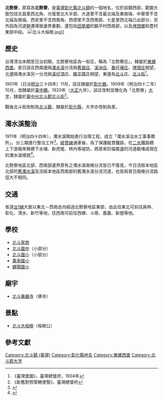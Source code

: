 {{noteTA　
|1 = zh-cn:庄; zh-hk:庄; zh-tw:庄;
}}
'''北勢寮'''，原寫為'''北勢藔'''，是[[臺灣|臺灣]][[彰化縣|彰化縣]][[北斗鎮_(台灣)|北斗鎮]]的一個地名，位於該鎮西部，範圍大致包括文昌里西北角、光復里北大半部、大道里不含最北端及東南端、中寮里不含北端及南端、西安里不含西南角、西德里不含西南部、七星里西北端凸出部分，另外因為河道變遷導致邊界重劃，還包括[[田尾鄉|田尾鄉]]的饒平村西南部，以及[[埤頭鄉|埤頭鄉]]和豊村東部中段。
[[File:北斗大榕樹.jpg|thumb]]]]
==歷史==
台灣清治末期至日治初期，北勢寮地區為一街庄，稱為「北勢藔庄」，隸屬於[[東螺西堡|東螺西堡]]。昔日該庄西南邊隔[[濁水溪|濁水溪]]分流與[[舊眉庄|舊眉庄]]、[[溪洲_(彰化縣大字)|溪洲庄]]、[[番仔埔庄|番仔埔庄]]、[[埤頭_(大字)|埤頭庄]]相望，北邊隔濁水溪另一分流與[[溪仔頂庄|溪仔頂庄]]、[[饒平厝庄|饒平厝庄]]相望，東邊為[[東北斗|北斗庄]]、[[西北斗|北斗街]]<ref>《臺灣堡圖》，臺灣總督府，1904年</ref>。

1901年（日治[[明治|明治]]三十四年）11月，該庄隸屬於[[彰化廳|彰化廳]]。1909年（明治四十二年）10月，改隸屬於[[臺中廳|臺中廳]]。1920年（[[大正|大正]]九年），該庄改制並雅化為「北勢寮」[[大字|大字]]，隸屬於[[臺中州|臺中州]][[北斗郡|北斗郡]][[北斗街|北斗街]]<ref>《新舊對照管轄便覽》，臺灣總督府</ref>。

戰後北斗街改制為[[北斗鎮_(台灣)|北斗鎮]]，隸屬於[[彰化縣|彰化縣]]，大字亦改制為里。

==濁水溪整治==
1911年（明治四十四年），濁水溪開始進行治理工程，成立「濁水溪治水工事事務所」，分三期進行整治工作<ref>{{cite web|language=zh-tw|url=http://www.wra04.gov.tw/ct.asp?xItem=60255&ctNode=31519&mp=99|title=清朝、日治時期的濁水溪防洪|author=|publisher=水利署第四河川局|date=|accessdate=2015-09-02|deadurl=yes|archiveurl=https://web.archive.org/web/20160304111521/http://www.wra04.gov.tw/ct.asp?xItem=60255&ctNode=31519&mp=99|archivedate=2016-03-04}}</ref>。[[縱貫線_(鐵路)|縱貫線]]通車後，為了保護縱貫鐵路，在[[二水|二水]]鐵路橋上下游兩岸興建下水埔、新虎尾、林內等堤防，將原來巨幅擺盪的河道截堵成現在的濁水溪樣貌<ref>{{cite book|author=張炎銘|title=遊大河聽故事 |year=2013 |publisher=科技圖書  |location=臺北市 |pages= |isbn=978-957-655-517-6 }}</ref>。

北勢寮地區北部、西南部邊界原有之濁水溪兩條分流皆已不復見，今日流經本地區北部的[[舊濁水溪|舊濁水溪]]及流經本地區西南部的舊濁水溪分流河道，也皆與昔日兩條分流路徑大不相同。
　
==交通==
省道[[台1線|台1線]]大致以東北－西南走向經過北勢寮地區東部，由此往東北可前往員林、彰化、清水、新竹等地，往西南可前往西螺、斗南、嘉義、新營等地。

==學校==
*[[北斗家商|北斗家商]]
*[[北斗國中|北斗國中]]（小部分）
*[[北斗國小|北斗國小]]（小部分）
*[[萬來國小|萬來國小]]
*[[螺陽國小|螺陽國小]]

==廟宇==
*[[北斗華嚴寺|北斗華嚴寺]]（佛寺）

==景點==
*[[北斗大榕樹|北斗大榕樹]]（榕樹公）

==參考文獻==
{{reflist}}

{{北斗郡}}

[[Category:北斗鎮_(臺灣)|Category:北斗鎮 (臺灣)]]
[[Category:彰化縣地名|Category:彰化縣地名]]
[[Category:東螺西堡|Category:東螺西堡]]
[[Category:北斗郡大字|Category:北斗郡大字]]